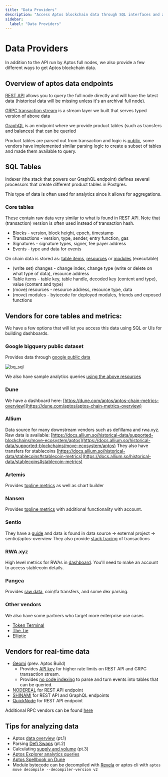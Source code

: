 ```yaml
---
title: "Data Providers"
description: "Access Aptos blockchain data through SQL interfaces and analytics dashboards for aggregated data analysis"
sidebar:
  label: "Data Providers"
---
```


# Data Providers

In addition to the API run by Aptos full nodes, we also provide a few different ways to get Aptos blockchain data.

## Overview of aptos data endpoints

[REST API](/build/apis/fullnode-rest-api) allows you to query the full node directly and will have the latest data (historical data will be missing unless it's an archival full node).

[GRPC transaction stream](/build/indexer/txn-stream/aptos-hosted-txn-stream) is a stream layer we built that serves typed version of above data

[GraphQL](/build/indexer) is an endpoint where we provide product tables (such as transfers and balances) that can be queried

Product tables are parsed out from transaction and logic is [public](https://github.com/aptos-labs/aptos-indexer-processors-v2),
some vendors have implemented similar parsing logic to create a subset of tables and made them available to query.

## SQL Tables

Indexer (the stack that powers our GraphQL endpoint) defines several processors that create different product tables in Postgres.

This type of data is often used for analytics since it allows for aggregations.

### Core tables

These contain raw data very similar to what is found in REST API. Note that (transaction) version is often used instead of transaction hash.

- Blocks - version, block height, epoch, timestamp
- Transactions - version, type, sender, entry function, gas
- Signatures - signature types, signer, fee payer address
- Events - type and data for events

On chain data is stored as: [table items](/build/smart-contracts/table), [resources](/network/blockchain/resources) or [modules](/build/smart-contracts/modules-on-aptos) (executable)

- (write set) changes - change index, change type (write or delete on what type of data), resource address
- Table items - table key, table handle, decoded key (content and type), value (content and type)
- (move) resources - resource address, resource type, data
- (move) modules - bytecode for deployed modules, friends and exposed functions

## Vendors for core tables and metrics:

We have a few options that will let you access this data using SQL or UIs for building dashboards.

### Google bigquery public dataset

Provides data through [google public data](https://console.cloud.google.com/marketplace/product/bigquery-public-data/crypto-aptos-mainnet-us)

![bq\_sql](~/images/screenshots/bq_sql.png)

We also have sample analytics queries [using the above resources](https://github.com/aptos-labs/explorer/tree/main/analytics)

### Dune

We have a dashboard here: [https://dune.com/aptos/aptos-chain-metrics-overview](https://dune.com/aptos/aptos-chain-metrics-overview)

### Allium

Data source for many downstream vendors such as defillama and rwa.xyz. Raw data is available: [https://docs.allium.so/historical-data/supported-blockchains/move-ecosystem/aptos](https://docs.allium.so/historical-data/supported-blockchains/move-ecosystem/aptos)
They also have transfers for stablecoins [https://docs.allium.so/historical-data/stablecoins#stablecoin-metrics](https://docs.allium.so/historical-data/stablecoins#stablecoin-metrics)

### Artemis

Provides [topline metrics](https://app.artemis.xyz/asset/aptos) as well as chart builder

### Nansen

Provides [topline metrics](https://app.nansen.ai/macro/blockchains?chain=aptos) with additional functionality with account.

### Sentio

They have a [guide](https://docs.sentio.xyz/docs/aptos) and
data is found in data source -> external project  -> sentio/aptos-overview
They also provide [stack tracing](https://app.sentio.xyz/explorer) of transactions

### RWA.xyz

High level metrics for RWAs in [dashboard](https://app.rwa.xyz/networks/aptos).
You'll need to make an account to access stablecoin details.

### Pangea

Provides [raw data](https://docs.pangea.foundation/api-reference/aptosvm/reference),
coin/fa transfers, and some dex parsing.

### Other vendors

We also have some partners who target more enterprise use cases

- [Token Terminal](https://tokenterminal.com/resources/articles/aptos-data-partnership)
- [The Tie](https://www.thetie.io/insights/news/introducing-aptos-ecosystem-dashboard-and-on-chain-data/)
- [Elliptic](https://www.elliptic.co/media-center/elliptic-partners-with-aptos-foundation-as-a-data-integration-provider-to-offer-compliance-screening-and-risk-services-for-aptos-network)

## Vendors for real-time data

- [Geomi](https://geomi.dev/) (prev. Aptos Build)
  - Provides [API key](https://geomi.dev/docs/start) for higher rate limits on REST API and GRPC transaction stream.
  - Provides [no code indexing](https://geomi.dev/docs/no-code-indexing) to parse and turn events into tables that can be queried.
- [NODEREAL](https://nodereal.io/aptos) for REST API endpoint
- [SHINAMI](https://docs.shinami.com/reference/api-references-overview) for REST API and GraphQL endpoints
- [QuickNode](https://www.quicknode.com/chains/apt) for REST API endpoint

Additional RPC vendors can be found [here](https://aptosfoundation.org/ecosystem/projects/rpc)

## Tips for analyzing data

- Aptos [data overview](https://medium.com/aptoslabs/data-analyst-guide-to-aptos-pt-1-816367edc1c5) (pt.1)
- Parsing [Defi Swaps](https://medium.com/aptoslabs/data-analyst-guide-to-aptos-defi-swaps-pt2-e343ac6be84e) (pt.2)
- Calculating [supply and volume](https://medium.com/aptoslabs/data-analyst-guide-to-aptos-supply-and-volume-pt-3-535e312946ad) (pt.3)
- [Aptos Explorer analytics queries](https://github.com/aptos-labs/explorer/tree/main/analytics)
- [Aptos Spellbook on Dune](https://github.com/duneanalytics/spellbook/tree/main/dbt_subprojects/daily_spellbook/models/aptos)
- Module bytecode can be decompiled with [Revela](https://revela.verichains.io/) or aptos cli with `aptos move decompile --decompiler-version v2`
